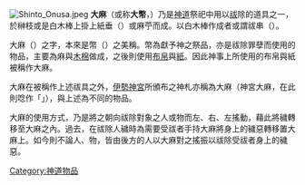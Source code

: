 {{noteTA
|1=zh-hans:苎麻;zh-hant:苧麻;苧麻=>zh-hant:苧麻;
|2=zh-hans:麻苎;zh-hant:麻苧;麻苧=>zh-hant:麻苧;
}}

{{Otheruses|大麻 (消歧義)|subject= 日本[[神道|神道]]的祭祀用具|other=醫學、藥用與其他領域部份}}
[[File:Shinto_Onusa.jpeg|thumb]]
'''大麻'''（或称'''大幣'''，{{lang-ja|おおぬさ}}）乃是[[神道|神道]]祭祀中用以[[祓|祓]]除的道具之一，於榊枝或是白木棒上掛上紙垂（{{lang|ja|しで}}）或麻苧而成。以白木棒作成者或謂祓串（{{lang|ja|はらえぐし}}）。

大麻（{{lang|ja|おおぬさ}}）之字，本來是幣（{{lang|ja|ぬさ}}）之美稱。幣為獻予神之祭品，亦是祓除罪孽而使用的物品，主要為麻與[[木棉|木棉]]做成，之後則使用[[布|布帛]]與[[紙|紙]]。因此神事上所使用的布帛與紙被稱作大麻。

大麻在被稱作上述祓具之外，[[伊勢神宮|伊勢神宮]]所頒布之神札亦稱為大麻（神宮大麻，在此則唸作「{{lang|ja|たいま}}」），與上述為不同的物品。

大麻的使用方式，乃是將之朝向祓除對象之人或物而左、右、左搖動，藉此將穢轉移至大麻之內。過去，在祓除人穢時為需要受祓者手持大麻將身上的穢惡轉移置大麻上。如今則不論人、物，皆由後方的人以大麻對之搖振以祓除受祓者身上的穢惡。

[[Category:神道物品|Category:神道物品]]